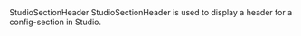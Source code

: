 
<Meta of={StudioSectionHeaderStories} />

<StudioHeading level={1} data-size='sm'>
  StudioSectionHeader
</StudioHeading>
<StudioParagraph>
  StudioSectionHeader is used to display a header for a config-section in Studio.
</StudioParagraph>

<Canvas of={StudioSectionHeaderStories.Preview} />
